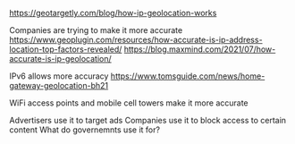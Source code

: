 




https://geotargetly.com/blog/how-ip-geolocation-works

Companies are trying to make it more accurate
https://www.geoplugin.com/resources/how-accurate-is-ip-address-location-top-factors-revealed/
https://blog.maxmind.com/2021/07/how-accurate-is-ip-geolocation/

IPv6 allows more accuracy
https://www.tomsguide.com/news/home-gateway-geolocation-bh21

WiFi access points and mobile cell towers make it more accurate

Advertisers use it to target ads
Companies use it to block access to certain content
What do governemnts use it for? 
